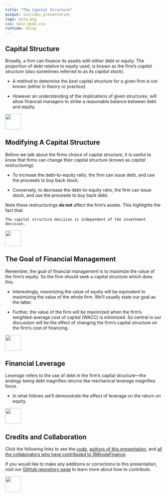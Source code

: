 ```yaml
---
title: "The Capital Structure"
output: ioslides_presentation
logo: misq.png
css: 5min_mod2.css
runtime: shiny
---
```


## Capital Structure

Broadly, a firm can finance its assets with either debt or equity.  The proportion of debt relative to equity used, is known as the firm's *capital structure* (also sometimes referred to as its *capital stack*).

-  A method to determine the *best* capital structure for a given firm is not known (either in theory or practice).

-  However an understanding of the implications of given structures, will allow financial managers to strike a reasonable balance between debt and equity.

<div class="MIfooter"><img src="mi.png" style="height:50px;"></div> 

## Modifying A Capital Structure

Before we talk about the firms choice of capital structure, it is useful to know that firms can change their capital structure (known as *capital restructuring*).

-  To increase the debt-to-equity ratio, the firm can issue debt, and use the proceeds to buy back stock.

-  Conversely, to decrease the debt-to-equity ratio, the firm can issue stock, and use the proceeds to buy back debt.

Note these restructurings **do not** affect the firm's assets. This highlights the fact that:

`The capital structure decision is independent of the investment decision.`

<div class="MIfooter"><img src="mi.png" style="height:50px;"></div> 

##  The Goal of Financial Management

Remember, the goal of financial management is to maximize the value of the firm's equity.  So the firm should seek a capital structure which does this.

-  Interestingly, maximizing the value of equity will be equivalent to maximizing the value of the whole firm.  We'll usually state our goal as the latter.

-  Further, the value of the firm will be maximized when the firm's weighted-average cost of capital (WACC) is minimized.  So central in our discussion will be the effect of changing the firm's capital structure on the firm's cost of financing.  

<div class="MIfooter"><img src="mi.png" style="height:50px;"></div> 

## Financial Leverage

*Leverage* refers to the use of debt in the firm's capital structure---the analogy being debt magnifies returns like mechanical leverage magnifies force.  

-  In what follows we'll demonstrate the effect of leverage on the return on equity.  

<div class="MIfooter"><img src="mi.png" style="height:50px;"></div> 

## Credits and Collaboration

Click the following links to see the [code](https://github.com/FinancialMarkets/5MinuteFinance/blob/master/Corporate_Finance/MM_Propositions/MM_propositions.Rmd), [authors of this presentation](https://github.com/FinancialMarkets/5MinuteFinance/blame/master/Corporate_Finance/MM_Propositions/MM_propositions.Rmd), and [all the collaborators who have contributed to 5MinuteFinance](https://github.com/FinancialMarkets/5MinuteFinance/graphs/contributors).

If you would like to make any additions or corrections to this presentation, visit our [GitHub repository page](https://github.com/FinancialMarkets/5MinuteFinance#how-to-contribute) to learn more about how to contribute.


<div class="MIfooter"><img src="mi.png" style="height:50px;"></div> 

